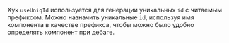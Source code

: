 
Хук `useUniqId` используется для генерации уникальных `id` с читаемым префиксом.
Можно назначить уникальные `id`, используя имя компонента в качестве префикса, чтобы можно было удобно определять компонент при дебаге.

<Example
    component={useUniqIdDefault}
    source={useUniqIdDefaultSource}
/>
